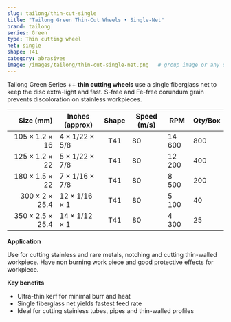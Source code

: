 ```yaml
---
slug: tailong/thin-cut-single
title: "Tailong Green Thin-Cut Wheels • Single-Net"
brand: tailong
series: Green
type: Thin cutting wheel
net: single
shape: T41
category: abrasives
image: /images/tailong/thin-cut-single-net.png   # group image or any one size
---
```


Tailong Green Series ++ **thin cutting wheels** use a single fiberglass net to
keep the disc extra-light and fast. S-free and Fe-free corundum grain prevents
discoloration on stainless workpieces.

| Size&nbsp;(mm) | Inches (approx) | Shape | Speed (m/s) | RPM  | Qty/Box |
|---------------:|-----------------|:-----:|-------------|------|---------|
| 105 × 1.2 × 16 | 4 × 1/22 × 5/8  | T41   | 80          | 14 600 | 800 |
| 125 × 1.2 × 22 | 5 × 1/22 × 7/8  | T41   | 80          | 12 200 | 400 |
| 180 × 1.5 × 22 | 7 × 1/16 × 7/8  | T41   | 80          |  8 500 | 200 |
| 300 × 2 × 25.4 | 12 × 1/16 × 1   | T41   | 80          |  5 100 |  40 |
| 350 × 2.5 × 25.4 | 14 × 1/12 × 1 | T41   | 80          |  4 300 |  25 |

**Application** 

Use for cutting stainless and rare metals, notching and cutting thin-walled workpiece. Have
non burning work piece and good protective effects for workpiece.

**Key benefits**

- Ultra-thin kerf for minimal burr and heat  
- Single fiberglass net yields fastest feed rate  
- Ideal for cutting stainless tubes, pipes and thin-walled profiles
